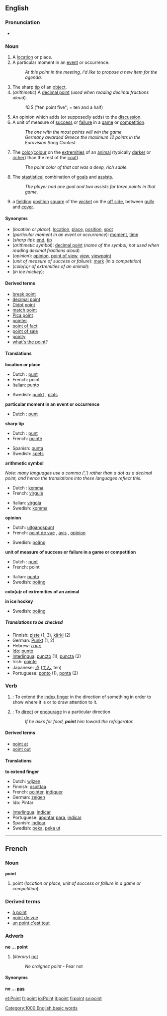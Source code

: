 ==English==

{{rank|number|alone|body|345|point|letter|become|became}}

===Pronunciation===
*{{audio|en-us-admit.ogg|Audio (US)}}

===Noun===
{{en-noun-reg}}

# A [[location]] or place.
# A particular moment in an [[event]] or occurrence.
#:''At this point in the meeting, I'd like to propose a new item for the agenda.''
# The sharp [[tip]] of an [[object]].
# (''arithmetic'') A [[decimal point]] (''used when reading decimal fractions aloud'').
#:''10.5'' ("ten point five"; = ten and a half)
# An opinion which adds (or supposedly adds) to the [[discussion]].
# A unit of measure of [[success]] or [[failure]] in a [[game]] or [[competition]].
#:''The one with the most points will win the game''
#:''Germany awarded Greece the maximum 12 points in the Eurovision Song Contest.''
# The [[color]]/[[colour]] on the [[extremities]] of an [[animal]] (typically [[dark]]er or [[rich]]er) than the rest of the [[coat]]).
#:''The point color of that cat was a deep, rich sable.'' 
# {{Icehockey}} The [[stastistical]] combination of [[goal]]s and [[assist]]s.
#:''The player had one goal and two assists for three points in that game.''
# {{cricket}} a [[fielding]] [[position]] [[square]] of the [[wicket]] on the [[off side]], between [[gully]] and [[cover]].

====Synonyms====
*(''location or place''): [[location]], [[place]], [[position]], [[spot]]
*(''particular moment in an event or occurrence''): [[moment]], [[time]]
*(''sharp tip''): [[end]], [[tip]]
*(''arithmetic symbol''): [[decimal point]] (''name of the symbol; not used when reading  decimal fractions aloud'')
*(''opinion''): [[opinion]], [[point of view]], [[view]], [[viewpoint]]
*(''unit of measure of success or failure''): [[mark]] (''in a competition'')
*(''colo(u)r of extremities of an animal''):
*(''in ice hockey''):

====Derived terms====
*[[break point]]
*[[decimal point]]
*[[Didot point]]
*[[match point]]
*[[Pica point]]
*[[pointer]]
*[[point of fact]]
*[[point of sale]]
*[[pointy]]
*[[what's the point]]?

====Translations====

'''location or place'''
{{top}}
*Dutch : [[punt]] {{n}}
*French: point {{m}}
*Italian: [[punto]] {{m}}
{{mid}}
*Swedish: [[punkt]] {{c}}, [[plats]] {{c}}
{{bottom}}
 
'''particular moment in an event or occurrence'''
{{top}}
*Dutch : [[punt]] {{n}}
{{mid}}
{{bottom}}
 
'''sharp tip'''
{{top}}
*Dutch : [[punt]] {{n}}
*French: [[pointe]] {{f}}
{{mid}}
*Spanish: [[punta]] {{f}}
*Swedish: [[spets]] {{c}}
{{bottom}}
 
'''arithmetic symbol''' 

''Note: many languages use a comma (',') rather than a dot as a decimal point, and hence the translations into these languages reflect this.''
{{top}}
*Dutch : [[komma]] {{n}}
*French: [[virgule]] {{f}}
{{mid}}
*Italian: [[virgola]] {{f}}
*Swedish: [[komma]] {{c}}
{{bottom}}
 
'''opinion'''
{{top}}
*Dutch: [[uitgangspunt]] {{n}}
*French: [[point de vue]] {{m}}, [[avis]] {{m}}, [[opinion#French|opinion]] {{f}}
{{mid}}
*Swedish: [[poäng]] {{c}}
{{bottom}}
 
'''unit of measure of success or failure in a game or competition'''
{{top}}
*Dutch : [[punt]] {{n}}
*French: point {{m}}
{{mid}}
*Italian: [[punto]] {{m}}
*Swedish: [[poäng]] {{n}}
{{bottom}}
 
'''colo(u)r of extremities of an animal'''
{{top}}
{{mid}}
{{bottom}}
 
'''in ice hockey'''
{{top}}
{{mid}}
*Swedish: [[poäng]] {{n}}
{{bottom}}
 
=====Translations to be checked=====
<!--Remove this section once all of the translations below have been moved into
the tables above.-->
{{checktrans}}

*Finnish: [[piste]] (1, 3), [[kärki]] (2)
*German: [[Punkt]] {{m}} (1, 2)
*Hebrew: [[נקודה]] {{f}}
*[[Ido]]: [[punto]]
*[[Interlingua]]: [[puncto]] (1), [[puncta]] (2)
*Irish: [[pointe]]
*Japanese: [[点]] ([[てん]], ten)
*Portuguese: [[ponto]] {{m}} (1), [[ponta]] {{f}} (2)

===Verb===
{{en-infl-reg-consonant|point||}}

# {{intransitive}}: To extend the [[index finger]] in the direction of something in order to show where it is or to draw attention to it.
# {{transitive}}: To [[direct]] or [[encourage]] in a particular direction
#:''If he asks for food, '''point''' him toward the refrigerator.''

====Derived terms====
*[[point at]]
*[[point out]]

====Translations====

'''to extend finger'''
{{top}}
*Dutch: [[wijzen]]
*Finnish: [[osoittaa]]
*French: [[pointer]], [[indiquer]]
*German: [[zeigen]]
*Ido: Pintar
{{mid}}
*[[Interlingua]]: [[indicar]]
*Portuguese: [[apontar]] [[para]], [[indicar]]
*Spanish: [[indicar]]
*Swedish: [[peka]], [[peka ut]]
{{bottom}}

----

==French==
===Noun===
'''point''' {{m}}

#point (''location or place, unit of success or failure in a game or competition'')

===Derived terms===
*[[à point]]
*[[point de vue]]
*[[un point c'est tout]]

===Adverb===
'''ne ... point'''

#(''literary'') [[not]]
#:''Ne craignez point'' - Fear not

====Synonyms====
'''ne ... [[pas]]'''

[[Category:1000 English basic words]]

[[et:Point]]
[[fr:point]]
[[io:Point]]
[[it:point]]
[[fi:point]]
[[sv:point]]